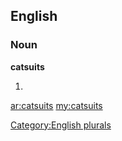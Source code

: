 ==English==

===Noun===
'''catsuits'''

# {{plural of|[[catsuit]]}}

[[Category:English plurals]]

[[ar:catsuits]]
[[my:catsuits]]